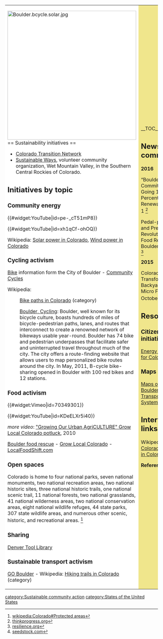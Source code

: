 {| cellpadding="8" cellspacing="0"
|- valign="top" 
| style="background:white" width="52%"|
[[File:Boulder.bcycle.solar.jpg|424px]]<br clear=left>
== Sustainability initiatives ==
*[http://coloradotransitionnetwork.org/ Colorado Transition Network]
*[http://www.sustainableways.org/ Sustainable Ways], volunteer community organization, Wet Mountain Valley, in the Southern Central Rockies of Colorado.

== Initiatives by topic ==

=== Community energy ===

{{#widget:YouTube|id=pe-_cT51mP8}}

{{#widget:YouTube|id=xh1qCf-ohOQ}}

Wikipedia: [[wikipedia:Solar power in Colorado|Solar power in Colorado]], [[wikipedia:Wind power in Colorado|Wind power in Colorado]]

=== Cycling activism ===

[https://bouldercolorado.gov/goboulder/bike Bike] information form the City of Boulder - [http://www.communitycycles.org/ Community Cycles]

Wikipedia: 
:[[wikipedia:Category:Bike paths in Colorado|Bike paths in Colorado]] (category)

:[[wikipedia:Boulder,_Colorado#Cycling|Boulder, Cycling]]: Boulder, well known for its bicycle culture, boasts hundreds of miles of bicycle-pedestrian paths, lanes, and routes that interconnect to create a renowned network of bikeways usable year-round. Boulder has 74 bike and pedestrian underpasses that facilitate safer and uninterrupted travel throughout much of the city. The city offers a route-finding website that allows users to map personalized bike routes around the city. In May, 2011, B-cycle bike-sharing opened in Boulder with 100 red bikes and 12 stations.

=== Food activism ===

{{#widget:Vimeo|id=70349301}}

{{#widget:YouTube|id=KDeELXr5i40}}

''more video'': [https://www.youtube.com/watch?v=gpLSxbIjvxo "Growing Our Urban AgriCULTURE" Grow Local Colorado potluck], 2010

[http://www.boulderfoodrescue.org/ Boulder food rescue] - [http://www.growlocalcolorado.org/ Grow Local Colorado] - [http://localfoodshift.com/ LocalFoodShift.com]

=== Open spaces ===

Colorado is home to four national parks, seven national monuments, two national recreation areas, two national historic sites, three national historic trails, one national scenic trail, 11 national forests, two national grasslands, 41 national wilderness areas, two national conservation areas, eight national wildlife refuges, 44 state parks, 307 state wildlife areas, and numerous other scenic, historic, and recreational areas. <ref>[[wikipedia:Colorado#Protected areas]]</ref>

=== Sharing ===

[http://denvertoollibrary.org/ Denver Tool Library]

=== Sustainable transport activism ===

[https://bouldercolorado.gov/goboulder GO Boulder] - Wikipedia: [[wikipedia:Category:Hiking trails in Colorado|Hiking trails in Colorado]] (category)

| style="background:khaki" |

__TOC__

== News and comment ==

'''2016'''

“Boulder Commits To Going 100 Percent Renewable” Sep 1 <ref>[https://thinkprogress.org/boulder-100-percent-renewable-pledge-9d92e5553af6#.lmo2iw9mz thinkprogress.org]</ref>

Pedal-power and Precision Revolutionize Food Rescue in Boulder, Jul 26 <ref>[http://www.resilience.org/stories/2016-07-26/pedal-power-and-precision-revolutionize-food-rescue-in-boulder resilience.org]</ref>

'''2015''' 

Colorado Man Transforms Backyards into Micro Farms, October 12 <ref>[http://seedstock.com/2015/10/12/colorado-man-transforms-backyards-into-micro-farms/ seedstock.com]</ref>

== Resources ==

=== Citizens data initiative ===

[http://www.eia.gov/state/?sid=co Energy Profile for Colorado]

=== Maps ===

[https://bouldercolorado.gov/maps/maps-of-boulders-transportation-system Maps of Boulder's Transportation System]

== Interwiki links ==
Wikipedia: [[wikipedia:Colorado|Colorado]], [[wikipedia:Water in Colorado|Water in Colorado]]


'''References'''
{{Attrib sca ref|Colorado}}
<references/>
|}


{{scaendmenu}}
[[category:Sustainable community action]]
[[category:States of the United States]]